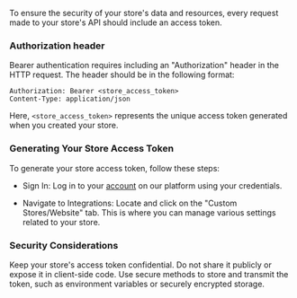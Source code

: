 To ensure the security of your store's data and resources, every request made to your store's API should include an access token.

### Authorization header

Bearer authentication requires including an "Authorization" header in the HTTP request. The header should be in the following format:
```
Authorization: Bearer <store_access_token>
Content-Type: application/json
```
Here, `<store_access_token>` represents the unique access token generated when you created your store.

### Generating Your Store Access Token

To generate your store access token, follow these steps:

- Sign In: Log in to your [account](https://usedora.com/auth/login) on our platform using your credentials.

- Navigate to Integrations: Locate and click on the "Custom Stores/Website" tab. This is where you can manage various settings related to your store.

### Security Considerations

Keep your store's access token confidential. Do not share it publicly or expose it in client-side code. Use secure methods to store and transmit the token, such as environment variables or securely encrypted storage.